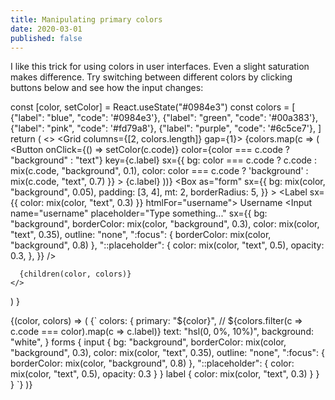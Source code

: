 ```yaml
---
title: Manipulating primary colors
date: 2020-03-01
published: false
---
```



I like this trick for using colors in user interfaces. Even a slight saturation makes difference. Try switching between different colors by clicking buttons below and see how the input changes:

  const [color, setColor] = React.useState("#0984e3")
    const colors = [
    {"label": "blue", "code": '#0984e3'},
    {"label": "green", "code": '#00a383'},
    {"label": "pink", "code": '#fd79a8'},
    {"label": "purple", "code": '#6c5ce7'},
  ]
  return (
    <>
      <Grid columns={[2, colors.length]} gap={1}>
        {colors.map(c => (
          <Button
            onClick={() => setColor(c.code)}
            color={color === c.code ? "background" : "text"}
            key={c.label}
            sx={{
          bg: color === c.code ? c.code : mix(c.code, "background", 0.1),
          color: color === c.code ? 'background' : mix(c.code, "text", 0.7)
          }}
          >
            {c.label}
          </Button>
        ))}
      </Grid>
      <Box
        as="form"
        sx={{
          bg: mix(color, "background", 0.05),
          padding: [3, 4],
          mt: 2,
          borderRadius: 5,
        }}
      >
        <Label sx={{ color: mix(color, "text", 0.3) }} htmlFor="username">
          Username
        </Label>
        <Input
          name="username"
          placeholder="Type something..."
          sx={{
            bg: "background",
            borderColor: mix(color, "background", 0.3),
            color: mix(color, "text", 0.35),
            outline: "none",
            ":focus": { borderColor: mix(color, "background", 0.8) },
            "::placeholder": {
              color: mix(color, "text", 0.5),
              opacity: 0.3,
            },
          }}
        />
      </Box>
      
      {children(color, colors)}
    </>
  )
}

<Form>
  {(color, colors) => (
    <CodeBlock className="jsx">
      {`
  colors: {
    primary: "${color}", // ${colors.filter(c => c.code === color).map(c => c.label)}
    text: "hsl(0, 0%, 10%)",
    background: "white",
  }
  forms {
    input {
      bg: "background",
      borderColor: mix(color, "background", 0.3),
      color: mix(color, "text", 0.35),
      outline: "none",
      ":focus": { borderColor: mix(color, "background", 0.8) },
      "::placeholder": {
        color: mix(color, "text", 0.5),
        opacity: 0.3
      }
    }
    label {
      color: mix(color, "text", 0.3)
    }
  }
}
`}
    </CodeBlock>
  )}
</Form>
